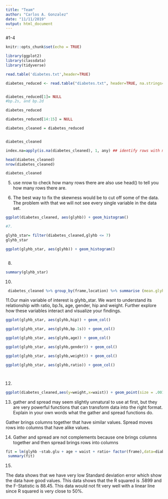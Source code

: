 ---
title: "Team"
author: "Carlos A. Gonzalez"
date: "11/11/2019"
output: html_document
---


#1-4
```{r setup, include=FALSE}
knitr::opts_chunk$set(echo = TRUE)

library(ggplot2)
library(classdata)
library(tidyverse)

read.table('diabetes.txt',header=TRUE)

diabetes_reduced <- read.table("diabetes.txt", header=TRUE, na.strings=c("","NA"))


diabetes_reduced[1]= NULL
#bp.2s, and bp.2d 

diabetes_reduced

diabetes_reduced[14:15] = NULL

diabetes_cleaned = diabetes_reduced


diabetes_cleaned

index.na=apply(is.na(diabetes_cleaned), 1, any) ## identify rows with missing value.

head(diabetes_cleaned)
nrow(diabetes_cleaned)

diabetes_cleaned

```
5. use nrow to check how many rows there are also use head() to tell you how many rows there are.

6.  The best way to fix the skewness would be to cut off some of the data.  The problem with that we will not see every single variable in the data set.
```{r}
ggplot(diabetes_cleaned, aes(glyhb)) + geom_histogram()

#7.

glyhb_star= filter(diabetes_cleaned,glyhb <= 7)
glyhb_star

ggplot(glyhb_star, aes(glyhb)) + geom_histogram()



```
8.

```{r}
summary(glyhb_star)

```

10.

```{r}
 diabetes_cleaned %>% group_by(frame,location) %>% summarise (mean.glyhb= mean(glyhb))
```
11.Our main variable of interest is glyhb_star. We want to understand its relationship with ratio, bp.1s, age, gender, hip and weight. Further explore how these variables interact and visualize your findings.

```{r}
ggplot(glyhb_star, aes(glyhb,hip)) + geom_col()

ggplot(glyhb_star, aes(glyhb,bp.1s)) + geom_col()

ggplot(glyhb_star, aes(glyhb,age)) + geom_col()

ggplot(glyhb_star, aes(glyhb,gender)) + geom_col()

ggplot(glyhb_star, aes(glyhb,weight)) + geom_col()

ggplot(glyhb_star, aes(glyhb,ratio)) + geom_col()




```
12.

```{r}
ggplot(diabetes_cleaned,aes(y=weight,x=waist)) + geom_point(size = .001) + facet_wrap(~frame) +geom_jitter(colour = 'blue')
```
13. gather and spread may seem slightly unnatural to use at first, but they are very powerful functions that can transform data into the right format. Explain in your own words what the gather and spread functions do.

Gather brings columns together that have similar values.  Spread moves rows into columns that have alike values.

14.  Gather and spread are not complements because one brings columns together and then spread brings rows into columns
```{r}
fit = lm(glyhb ~stab.glu + age + waist + ratio+ factor(frame),data=diabetes_cleaned)
 summary(fit)
```
15.

The data shows that we have very low Standard deviation error which show the data have good values. This data shows that the R squared is .5899 and the F-Statistic is 88.45.  This data would not fit very well with a linear line  since R squared is very close to 50%.

